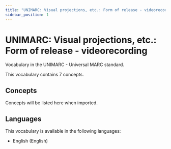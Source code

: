 ```yaml
---
title: "UNIMARC: Visual projections, etc.: Form of release - videorecording"
sidebar_position: 1
---
```


# UNIMARC: Visual projections, etc.: Form of release - videorecording

Vocabulary in the UNIMARC - Universal MARC standard.

This vocabulary contains 7 concepts.

## Concepts

Concepts will be listed here when imported.

## Languages

This vocabulary is available in the following languages:
- English (English)
